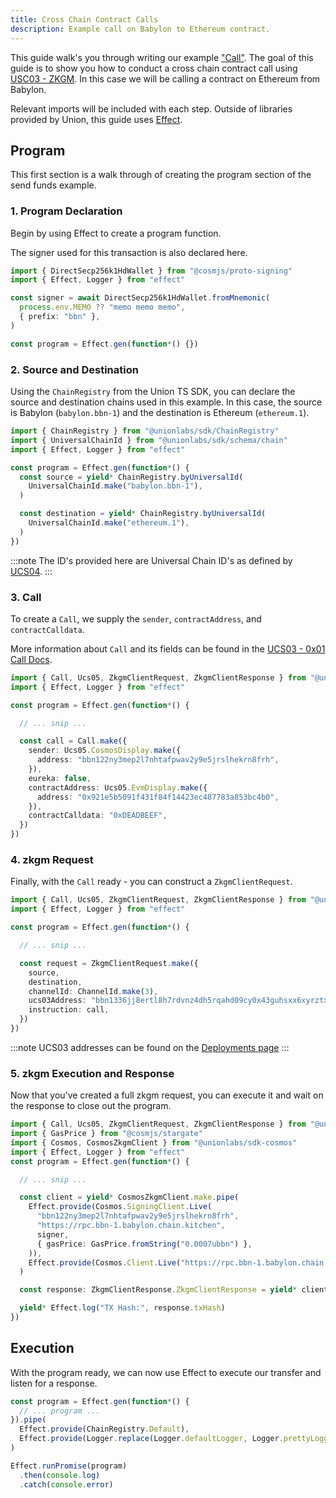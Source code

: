 ```yaml
---
title: Cross Chain Contract Calls
description: Example call on Babylon to Ethereum contract.
---
```


This guide walk's you through writing our example ["Call"](/integrations/typescript/examples/cosmos/call/). The goal of this guide is to show you how to conduct a cross chain contract call using [USC03 - ZKGM](/ucs/03/). In this case we will be calling a contract on Ethereum from Babylon.

Relevant imports will be included with each step. Outside of libraries provided by Union, this guide uses [Effect](https://effect.website/).

## Program

This first section is a walk through of creating the program section of the send funds example.

### 1. Program Declaration

Begin by using Effect to create a program function.

The signer used for this transaction is also declared here.

```ts
import { DirectSecp256k1HdWallet } from "@cosmjs/proto-signing"
import { Effect, Logger } from "effect"

const signer = await DirectSecp256k1HdWallet.fromMnemonic(
  process.env.MEMO ?? "memo memo memo",
  { prefix: "bbn" },
)

const program = Effect.gen(function*() {})
```

### 2. Source and Destination

Using the `ChainRegistry` from the Union TS SDK, you can declare the source and destination chains used in this example. In this case, the source is Babylon (`babylon.bbn-1`) and the destination is Ethereum (`ethereum.1`).

```ts
import { ChainRegistry } from "@unionlabs/sdk/ChainRegistry"
import { UniversalChainId } from "@unionlabs/sdk/schema/chain"
import { Effect, Logger } from "effect"

const program = Effect.gen(function*() {
  const source = yield* ChainRegistry.byUniversalId(
    UniversalChainId.make("babylon.bbn-1"),
  )

  const destination = yield* ChainRegistry.byUniversalId(
    UniversalChainId.make("ethereum.1"),
  )
})
```

:::note
The ID's provided here are Universal Chain ID's as defined by [UCS04](/ucs/04).
:::

### 3. Call

To create a `Call`, we supply the `sender`, `contractAddress`, and `contractCalldata`.

More information about `Call` and its fields can be found in the [UCS03 - 0x01 Call Docs](/ucs/03/#0x01---call).

```ts
import { Call, Ucs05, ZkgmClientRequest, ZkgmClientResponse } from "@unionlabs/sdk"
import { Effect, Logger } from "effect"

const program = Effect.gen(function*() {

  // ... snip ...

  const call = Call.make({
    sender: Ucs05.CosmosDisplay.make({
      address: "bbn122ny3mep2l7nhtafpwav2y9e5jrslhekrn8frh",
    }),
    eureka: false,
    contractAddress: Ucs05.EvmDisplay.make({
      address: "0x921e5b5091f431f84f14423ec487783a853bc4b0",
    }),
    contractCalldata: "0xDEADBEEF",
  })
})
```

### 4. zkgm Request

Finally, with the `Call` ready - you can construct a `ZkgmClientRequest`.

```ts
import { Call, Ucs05, ZkgmClientRequest, ZkgmClientResponse } from "@unionlabs/sdk"
import { Effect, Logger } from "effect"

const program = Effect.gen(function*() {

  // ... snip ...

  const request = ZkgmClientRequest.make({
    source,
    destination,
    channelId: ChannelId.make(3),
    ucs03Address: "bbn1336jj8ertl8h7rdvnz4dh5rqahd09cy0x43guhsxx6xyrztx292q77945h",
    instruction: call,
  })
})
```

:::note
UCS03 addresses can be found on the [Deployments page](/protocol/deployments/)
:::

### 5. zkgm Execution and Response

Now that you’ve created a full zkgm request, you can execute it and wait on the response to close out the program.

```ts
import { Call, Ucs05, ZkgmClientRequest, ZkgmClientResponse } from "@unionlabs/sdk"
import { GasPrice } from "@cosmjs/stargate"
import { Cosmos, CosmosZkgmClient } from "@unionlabs/sdk-cosmos"
import { Effect, Logger } from "effect"
const program = Effect.gen(function*() {

  // ... snip ...

  const client = yield* CosmosZkgmClient.make.pipe(
    Effect.provide(Cosmos.SigningClient.Live(
      "bbn122ny3mep2l7nhtafpwav2y9e5jrslhekrn8frh",
      "https://rpc.bbn-1.babylon.chain.kitchen",
      signer,
      { gasPrice: GasPrice.fromString("0.0007ubbn") },
    )),
    Effect.provide(Cosmos.Client.Live("https://rpc.bbn-1.babylon.chain.kitchen")),
  )

  const response: ZkgmClientResponse.ZkgmClientResponse = yield* client.execute(request)

  yield* Effect.log("TX Hash:", response.txHash)
})
```

## Execution

With the program ready, we can now use Effect to execute our transfer and listen for a response.

```ts
const program = Effect.gen(function*() {
  // ... program ...
}).pipe(
  Effect.provide(ChainRegistry.Default),
  Effect.provide(Logger.replace(Logger.defaultLogger, Logger.prettyLoggerDefault)),
)

Effect.runPromise(program)
  .then(console.log)
  .catch(console.error)
```
